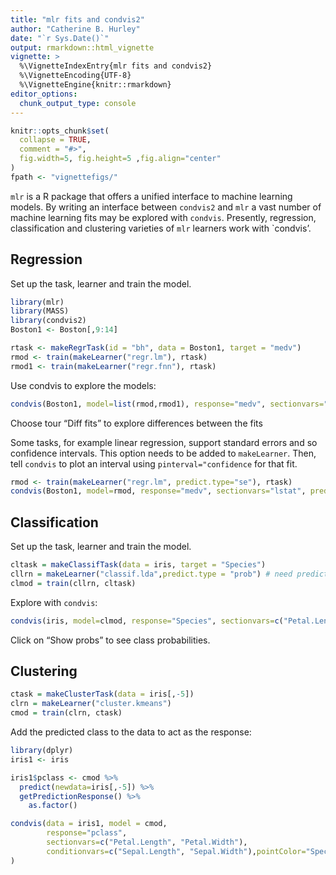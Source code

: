 ```yaml
---
title: "mlr fits and condvis2"
author: "Catherine B. Hurley"
date: "`r Sys.Date()`"
output: rmarkdown::html_vignette
vignette: >
  %\VignetteIndexEntry{mlr fits and condvis2}
  %\VignetteEncoding{UTF-8}
  %\VignetteEngine{knitr::rmarkdown}
editor_options: 
  chunk_output_type: console
---
```


```r
knitr::opts_chunk$set(
  collapse = TRUE,
  comment = "#>",
  fig.width=5, fig.height=5 ,fig.align="center"
)
fpath <- "vignettefigs/"
```

`mlr` is a R package that offers
a unified interface to machine learning models. 
By writing an interface between `condvis2` and `mlr` a vast number
of machine learning fits may be explored with `condvis`.
Presently, regression, classification and clustering varieties of `mlr` learners
work with `condvis'.


## Regression

Set up the task, learner and train the model.
```r
library(mlr)
library(MASS)
library(condvis2)
Boston1 <- Boston[,9:14]

rtask <- makeRegrTask(id = "bh", data = Boston1, target = "medv")
rmod <- train(makeLearner("regr.lm"), rtask)
rmod1 <- train(makeLearner("regr.fnn"), rtask)
```

Use condvis to explore the models:
```r
condvis(Boston1, model=list(rmod,rmod1), response="medv", sectionvars="lstat")
```
Choose tour "Diff fits" to explore differences between the fits


Some tasks, for example linear regression, support standard errors and so confidence intervals.
This option needs to be added to `makeLearner`.
Then, tell `condvis` to plot an interval using `pinterval="confidence` for that fit.

```r
rmod <- train(makeLearner("regr.lm", predict.type="se"), rtask)
condvis(Boston1, model=rmod, response="medv", sectionvars="lstat", predictArgs=list(list(pinterval="confidence")))
```



## Classification

Set up the task, learner and train the model.
```r
cltask = makeClassifTask(data = iris, target = "Species")
cllrn = makeLearner("classif.lda",predict.type = "prob") # need predict.type ="probs" to get probs
clmod = train(cllrn, cltask)
```
Explore with `condvis`:
```r
condvis(iris, model=clmod, response="Species", sectionvars=c("Petal.Length", "Petal.Width"), pointColor="Species")
```
Click on "Show probs" to see class probabilities.

## Clustering


```r

ctask = makeClusterTask(data = iris[,-5])
clrn = makeLearner("cluster.kmeans") 
cmod = train(clrn, ctask)
```

Add the predicted class to the data to act as the response:

```r
library(dplyr)
iris1 <- iris

iris1$pclass <- cmod %>%
  predict(newdata=iris[,-5]) %>%
  getPredictionResponse() %>% 
    as.factor()

```

```r
condvis(data = iris1, model = cmod, 
        response="pclass",
        sectionvars=c("Petal.Length", "Petal.Width"), 
        conditionvars=c("Sepal.Length", "Sepal.Width"),pointColor="Species"
)

```




